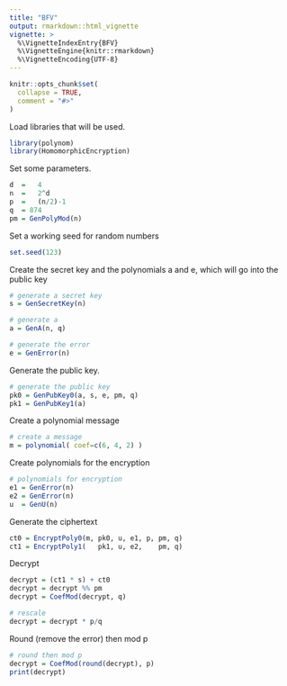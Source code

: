 ```yaml
---
title: "BFV"
output: rmarkdown::html_vignette
vignette: >
  %\VignetteIndexEntry{BFV}
  %\VignetteEngine{knitr::rmarkdown}
  %\VignetteEncoding{UTF-8}
---
```


```r
knitr::opts_chunk$set(
  collapse = TRUE,
  comment = "#>"
)
```

Load libraries that will be used.
```r
library(polynom)
library(HomomorphicEncryption)
```

Set some parameters.
```r
d  =   4
n  =   2^d
p  =   (n/2)-1
q  = 874
pm = GenPolyMod(n)
```

Set a working seed for random numbers
```r
set.seed(123)
```

Create the secret key and the polynomials a and e, which will go into the public key
```r
# generate a secret key
s = GenSecretKey(n)

# generate a
a = GenA(n, q)

# generate the error
e = GenError(n)
```

Generate the public key.
```r
# generate the public key
pk0 = GenPubKey0(a, s, e, pm, q)
pk1 = GenPubKey1(a)
```

Create a polynomial message
```r
# create a message
m = polynomial( coef=c(6, 4, 2) )
```

Create polynomials for the encryption
```r
# polynomials for encryption
e1 = GenError(n)
e2 = GenError(n)
u  = GenU(n)
```

Generate the ciphertext
```r
ct0 = EncryptPoly0(m, pk0, u, e1, p, pm, q)
ct1 = EncryptPoly1(   pk1, u, e2,    pm, q)
```

Decrypt
```r
decrypt = (ct1 * s) + ct0
decrypt = decrypt %% pm
decrypt = CoefMod(decrypt, q)

# rescale
decrypt = decrypt * p/q
```

Round (remove the error) then mod p
```r
# round then mod p
decrypt = CoefMod(round(decrypt), p)
print(decrypt)
```
